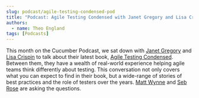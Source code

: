 ```yaml
---
slug: podcast/agile-testing-condensed-pod
title: "Podcast: Agile Testing Condensed with Janet Gregory and Lisa Crispin"
authors:
  - name: Theo England
tags: [Podcasts]
---
```


This month on the Cucumber Podcast, we sat down with [Janet Gregory](https://twitter.com/janetgregoryca) and [Lisa Crispin](https://twitter.com/lisacrispin) to talk about their latest book, [Agile Testing Condensed](https://leanpub.com/agiletesting-condensed). Between them, they have a wealth of real-world experience helping agile teams think differently about testing. This conversation not only covers what you can expect to find in their book, but a wide-range of stories of best practices and the role of testers over the years. [Matt Wynne](https://twitter.com/mattwynne) and [Seb Rose](https://twitter.com/sebrose) are asking the questions.

<SoundCloudEpisode track="700972639" />

<!-- truncate -->